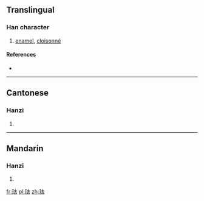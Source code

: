 {{also|琺}}
==Translingual==

===Han character===
{{Han char|rn=96|rad=玉|as=05|sn=9|four=|canj=一土土戈 (MGGI)}}

# [[enamel]], [[cloisonné]]

====References====
* {{Han ref|kx=0730.081|dkj=20934|dj=1141.200|hdz=80018.170|uh=73D0|ud=29648}}

----

==Cantonese==

===Hanzi===
{{yue-hanzi|jyut=|y=faat3|tra=琺}}

# {{defn|Cantonese|sort=玉05}}

----

==Mandarin==

===Hanzi===
{{cmn-hanzi|tra=琺|pin=[[fà]] ([[fa4]])|wg=fa<sup>4</sup>}}

# {{defn|Mandarin|sort=玉05}}

[[fr:珐]]
[[pl:珐]]
[[zh:珐]]